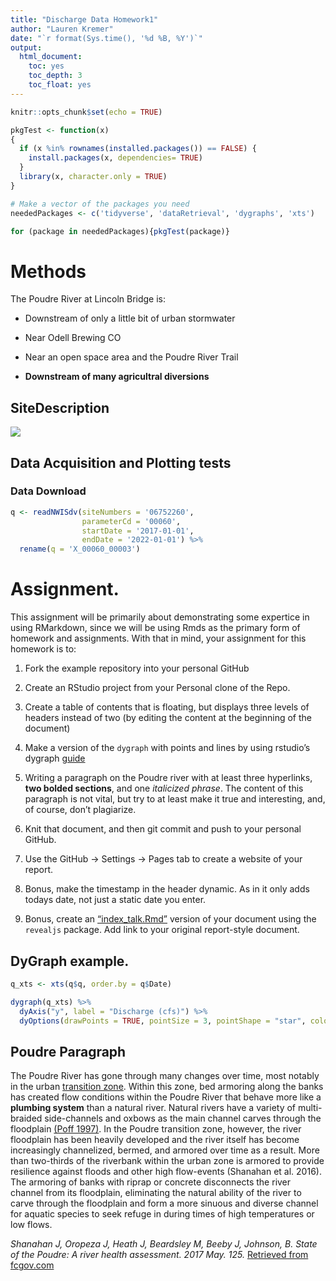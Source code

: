 ```yaml
---
title: "Discharge Data Homework1"
author: "Lauren Kremer"
date: "`r format(Sys.time(), '%d %B, %Y')`"
output:
  html_document:
    toc: yes
    toc_depth: 3
    toc_float: yes
---
```


```r
knitr::opts_chunk$set(echo = TRUE)

pkgTest <- function(x)
{
  if (x %in% rownames(installed.packages()) == FALSE) {
    install.packages(x, dependencies= TRUE)
  }
  library(x, character.only = TRUE)
}

# Make a vector of the packages you need
neededPackages <- c('tidyverse', 'dataRetrieval', 'dygraphs', 'xts') 

for (package in neededPackages){pkgTest(package)}

```


# Methods

The Poudre River at Lincoln Bridge is:

  - Downstream of only a little bit of urban stormwater

  - Near Odell Brewing CO
  
  - Near an open space area and the Poudre River Trail
  
  - **Downstream of many agricultral diversions**


## SiteDescription

![](https://waterdata.usgs.gov/nwisweb/local/state/co/text/pics/06752260big.jpg)


## Data Acquisition and Plotting tests

### Data Download


```r

q <- readNWISdv(siteNumbers = '06752260',
                parameterCd = '00060',
                startDate = '2017-01-01',
                endDate = '2022-01-01') %>%
  rename(q = 'X_00060_00003') 
```


# Assignment. 


This assignment will be primarily about demonstrating some expertice in using
RMarkdown, since we will be using Rmds as the primary form of homework and 
assignments. With that in mind, your assignment for this homework is to:


1) Fork the example repository into your personal GitHub

2) Create an RStudio project from your Personal clone of the Repo. 

3) Create a table of contents that is floating, but displays three levels of
headers instead of two (by editing the content at the beginning of the document)

4) Make a version of the `dygraph` with points and lines by using rstudio's
dygraph [guide](https://rstudio.github.io/dygraphs/)

5) Writing a paragraph on the Poudre river with at least three hyperlinks,
**two bolded sections**, and one *italicized phrase*. The content of this paragraph
is not vital, but try to at least make it true and interesting, and, of course,
don't plagiarize. 

6) Knit that document, and then git commit and push to your personal GitHub.

7) Use the GitHub -> Settings -> Pages tab to create a website of your report.

8) Bonus, make the timestamp in the header dynamic. As in it only adds
todays date, not just a static date you enter. 

9) Bonus, create an ["index_talk.Rmd"](https://rpubs.com/lekokremer/ESS580A7_1_RMD_Homework1) version of your document using the
`revealjs` package. Add link to your original report-style document. 



## DyGraph example. 
```r
q_xts <- xts(q$q, order.by = q$Date)

dygraph(q_xts) %>%
  dyAxis("y", label = "Discharge (cfs)") %>%
  dyOptions(drawPoints = TRUE, pointSize = 3, pointShape = "star", colors = 'green') 
```

## Poudre Paragraph

The Poudre River has gone through many changes over time, most notably in the urban [transition zone](https://watercenter.colostate.edu/wp-content/uploads/sites/33/2019/05/Fish-in-the-Poudres-Thermal-and-Habitat-Transition-Zone-by-Boyd-Wright.pdf). Within this zone, bed armoring along the banks has created flow conditions within the Poudre River that behave more like a **plumbing system** than a natural river. Natural rivers have a variety of multi-braided side-channels and oxbows as the main channel carves through the floodplain [(Poff 1997)](https://www.jstor.org/stable/1313099). In the Poudre transition zone, however, the river floodplain has been heavily developed and the river itself has become increasingly channelized, bermed, and armored over time as a result. More than two-thirds of the riverbank within the urban zone is armored to provide resilience against floods and other high flow-events (Shanahan et al. 2016). The armoring of banks with riprap or concrete disconnects the river channel from its floodplain, eliminating the natural ability of the river to carve through the floodplain and form a more sinuous and diverse channel for aquatic species to seek refuge in during times of high temperatures or low flows.


 _Shanahan J, Oropeza J, Heath J, Beardsley M, Beeby J, Johnson, B. State of the Poudre: A river health assessment. 2017 May. 125._ [Retrieved from fcgov.com](https://www.fcgov.com/poudrereportcard/pdf/sopr2016.pdf) 




